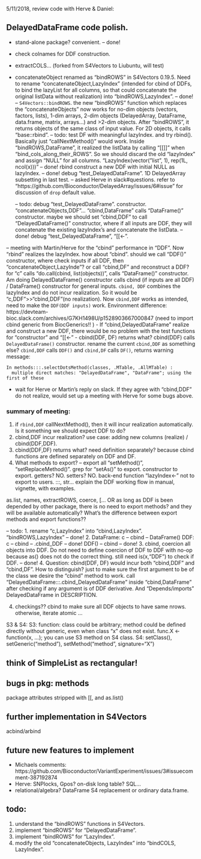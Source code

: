 5/11/2018, review code with Herve & Daniel:

## DelayedDataFrame code polish. 
- stand-alone package? convenient.   -- done!
- check colnames for DDF construction. 
- extractCOLS...  (forked from S4Vectors to Liubuntu, will test)
- concatenateObject renamed as "bindROWS" in S4Vectors 0.19.5. Need to rename "concatenateObject,LazyIndex" (intended for cbind of DDFs, to bind the lazyList for all columns, so that could concatenate the original listData without realization) into "bindROWS,LazyIndex". -- done!
  -- `S4Vectors::bindROWS`. the new "bindROWS" function which replaces the "concatenateObjects" now works for no-dim objects (vectors, factors, lists), 1-dim arrays, 2-dim objects (DelayedArray, DataFrame, data.frame, matrix, arrays...) and >2-dim objects. After "bindROWS", it returns objects of the same class of input value. For 2D objects, it calls "base::rbind". 
  -- todo: test DF with meaningful lazyIndex. and try rbind(). Basically just "callNextMethod()" would work. Inside "bindROWS,DataFrame", it realized the listData by calling "[[]]" when "bind\_cols\_along\_their\_ROWS". So we should discard the old "lazyIndex" and assign "NULL" for all columns. "LazyIndex(vector("list", 1), rep(1L, ncol(x)))"  -- done! rbind construct a new DDF with initial NULL as lazyIndex. 
  -- done! debug "test\_DelayedDataFrame". 1D DelayedArray subsetting in last test. -- asked Herve in slack#questions. refer to "https://github.com/Bioconductor/DelayedArray/issues/6#issue" for discussion of `drop` default value. 
  
  -- todo: debug "test\_DelayedDataFrame". constructor. "concatenateObjects,DDF"...
	  "cbind,DataFrame" calls "DataFrame()" constructor. maybe we should set "cbind,DDF" to call "DelayedDataFrame()" constructor, where if all inputs are DDF, they will concatenate the existing lazyIndex's and concatenate the listData. 
  -- done! debug "test\_DelayedDataFrame", "[[<-".
  
-- meeting with Martin/Herve for the "cbind" performance in "DDF". Now "rbind" realizes the lazyIndex. how about "cbind". should we call "DDF()" constructor, where check inputs if all DDF, then "concatenateObject,LazyInde"? or call "cbind,DF" and reconstruct a DDF?  
for "c" calls "do.call(cbind, list(objects))", calls "DataFrame()" constructor. 
Am doing DelayedDataFrame() constructor calls cbind (if inputs are all DDF) / DataFrame() constructor for general inputs. `cbind, DDF` combines the lazyIndex and do not incur realization. So it would be "c,DDF">>"cbind,DDF"(no realization). Now `cbind,DDF` works as intended, need to make the `DDF(DDF inputs)` work. Environment difference: https://devteam-bioc.slack.com/archives/G7KH1498U/p1528903667000847 (need to import cbind generic from BiocGenerics!! )
- If "cbind,DelayedDataFrame" realize and construct a new DDF, there would be no problem with the test functions for "constructor" and "[[<-"
- cbind(DDF, DF) returns what? cbind(DDF) calls `DelayedDataFrame()` constructor. rename the current `cbind,DDF` as something else? `cbind,DDF` calls `DDF()` and `cbind,DF` calls `DF()`, returns warning message:

```
In methods:::.selectDotsMethod(classes, .MTable, .AllMTable) :
  multiple direct matches: "DelayedDataFrame", "DataFrame"; using the first of these
```

- wait for Herve or Martin's reply on slack. If they agree with "cbind,DDF" do not realize, would set up a meeting with Herve for some bugs above. 

### summary of meeting: 
1. if `rbind,DDF` callNextMethod(), then it will incur realization automatically. Is it something we should expect DDF to do?   
1. cbind,DDF incur realization? use case: adding new columns (realize) / cbind(DDF,DDF). 
2. cbind(DDF,DF) returns what? need definition separately? because cbind functions are defined separately on DDF and DF. 
3. What methods to export?  -- export all "setMethod()", "setReplaceMethod()". grep for "setAs()" to export. constructor to export. getters? NO. setters? NO. back-end function "lazyIndex<-" not to export to users. :::, str...
explain the DDF working flow in manual, vignette, with examples. 

as.list, names, extractROWS, coerce, [...
OR as long as DDF is been depended by other package, there is no need to export methods? and they will be available automatically? What's the difference between export methods and export functions?? 

-- todo: 
1. rename "c,LazyIndex" into "cbind,LazyIndex". "bindROWS,LazyIndex"  -- done!
2. DataFrame: c -- cbind -- DataFrame()
   DDF: c -- cbind -- .cbind_DDF   -- done!
   DDF() -- cbind -- done!
3. cbind, coercion all objects into DDF. Do not need to define coercion of DDF to DDF with no-op because as() does not do the correct thing. still need is(x,"DDF") to check if DDF.   -- done!
4. Question: cbind(DDF, DF) would incur both "cbind,DDF" and "cbind,DF". How to distinguish?
   just to make sure the first argument to be of the class we desire the "cbind" method to work. call "DelayedDataFrame:::.cbind_DelayedDataFrame" inside "cbind,DataFrame" after checking if any argument is of DDF derivative. And "Depends/imports" DelayedDataFrame in DESCRIPTION. 
   
4. checkings?? cbind to make sure all DDF objects to have same nrows. otherwise, iterate atomic ... 

S3 & S4: 
S3: function: class could be arbitrary; method could be defined directly without generic, even when class "x" does not exist. func.X <- function(x, ...); you can use S3 method on S4 class. 
S4: setClass(), setGeneric("method"), setMethod("method", signature="X")


## think of SimpleList as rectangular!

## bugs in pkg: methods
package attributes stripped with [[, and as.list()

## further implementation in S4Vectors
acbind/arbind

## future new features to implement 
- Michaels comments: https://github.com/Bioconductor/VariantExperiment/issues/3#issuecomment-387192874
- Herve: SNPlocks, Gpos? on-disk long table? SQL...
- relational/algebra? DataFrame S4 replacement or ordinary data.frame.


## todo: 
1. understand the "bindROWS" functions in S4Vectors. 
2. implement "bindROWS" for "DelayedDataFrame".
3. implement "bindROWS" for "LazyIndex".
4. modify the old "concatenateObjects, LazyIndex" into "bindCOLS, LazyIndex". 

